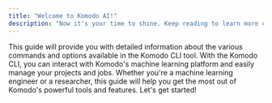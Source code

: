 ```yaml
---
title: "Welcome to Komodo AI!"
description: "Now it's your time to shine. Keep reading to learn more on how to make your docs beautiful and powerful."
---
```


This guide will provide you with detailed information about the various commands and options available in the Komodo CLI tool. With the Komodo CLI, you can interact with Komodo's machine learning platform and easily manage your projects and jobs. Whether you're a machine learning engineer or a researcher, this guide will help you get the most out of Komodo's powerful tools and features. Let's get started!

